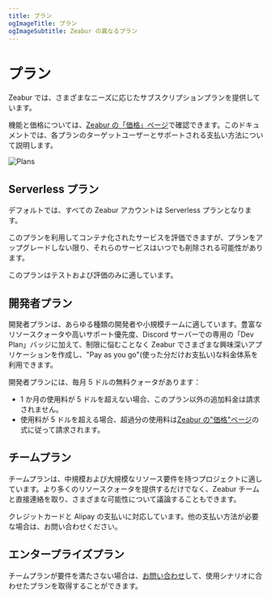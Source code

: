 ```yaml
---
title: プラン
ogImageTitle: プラン
ogImageSubtitle: Zeabur の異なるプラン
---
```



# プラン

Zeabur では、さまざまなニーズに応じたサブスクリプションプランを提供しています。

機能と価格については、[Zeabur の「価格」ページ](https://zeabur.com/pricing)で確認できます。このドキュメントでは、各プランのターゲットユーザーとサポートされる支払い方法について説明します。

![Plans](/billing/plans/overview.png)

## Serverless プラン

デフォルトでは、すべての Zeabur アカウントは Serverless プランとなります。

このプランを利用してコンテナ化されたサービスを評価できますが、プランをアップグレードしない限り、それらのサービスはいつでも削除される可能性があります。

このプランはテストおよび評価のみに適しています。

## 開発者プラン

開発者プランは、あらゆる種類の開発者や小規模チームに適しています。豊富なリソースクォータや高いサポート優先度、Discord サーバーでの専用の「Dev Plan」バッジに加えて、制限に悩むことなく Zeabur でさまざまな興味深いアプリケーションを作成し、"Pay as you go"(使った分だけお支払い)な料金体系を利用できます。

開発者プランには、毎月 5 ドルの無料クォータがあります：

- 1 か月の使用料が 5 ドルを超えない場合、このプラン以外の追加料金は請求されません。
- 使用料が 5 ドルを超える場合、超過分の使用料は[Zeabur の"価格"ページ](./pricing.ja-JP.mdx)の式に従って請求されます。

## チームプラン

チームプランは、中規模および大規模なリソース要件を持つプロジェクトに適しています。より多くのリソースクォータを提供するだけでなく、Zeabur チームと直接連絡を取り、さまざまな可能性について議論することもできます。

クレジットカードと Alipay の支払いに対応しています。他の支払い方法が必要な場合は、お問い合わせください。

## エンタープライズプラン

チームプランが要件を満たさない場合は、[お問い合わせ](mailto:contact@zeabur.com)して、使用シナリオに合わせたプランを取得することができます。
